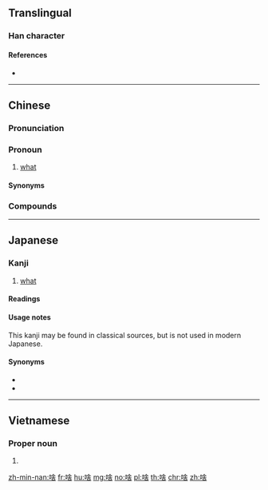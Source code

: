 {{character info/new}}
==Translingual==

===Han character===
{{Han char|rn=30|rad=口|as=08|sn=11|four=68064|canj=ROMR,XROMR|ids=⿰口舍}}

====References====
* {{Han ref|kx=0196.261|dkj=03881|hdz=10643.060|uh=5565|ud=21861|bh=D4A3|bd=54435}}

----

==Chinese==
{{zh-forms}}

===Pronunciation===
{{zh-pron
|m=shá,shà
|c=saa1
|mn=qz,tw,xm:siáⁿ/qz,xm,zz:siá/tw,zz:sáⁿ
|w=2sa
|cat=pron
}}

===Pronoun===
{{zh-pronoun}}

# {{lb|zh|Min Nan|Wu|dialectal Mandarin}} [[what]]
#: {{zh-x|這 是 啥 物件？|'''What''' is this (thing)?|MN}}
#: {{zh-x|儂 辣 做 啥？|'''What''' are you doing?|SH|tr=3non&5laq&2tsu+2sa}}
#: {{zh-x|你 說 啥{shà} 來著[着]{zhe}？|'''What''' did you just say? [dialectal Mandarin]}}

====Synonyms====
{{zh-dial|什麼}}

===Compounds===
{{zh-der|啥個|那啥|啥地方|啥物|啥子}}

----

==Japanese==

===Kanji===
{{ja-kanji|grade=uc|rs=口08}}

# [[what]]

====Readings====
{{ja-readings
|on=[[しゃ]] (sha)
|kun=[[なに]] (nani), [[なんぞ]] (nanzo)
}}

====Usage notes====
This kanji may be found in classical sources, but is not used in modern Japanese.

====Synonyms====
{{attention|ja|but is this character even used????}}
* {{ja-r|何|なに}}
* {{ja-r|何ぞ|なんぞ}}

----

==Vietnamese==
{{vi-hantutab}}

===Proper noun===
{{vi-hantu|[[xá]], [[sá]]|rs=口08}}

# {{defn|vi}}

[[zh-min-nan:啥]]
[[fr:啥]]
[[hu:啥]]
[[mg:啥]]
[[no:啥]]
[[pl:啥]]
[[th:啥]]
[[chr:啥]]
[[zh:啥]]